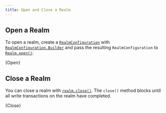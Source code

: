 ```yaml
---
title: Open and Close a Realm
---
```



## Open a Realm

To open a realm, create a
[`RealmConfiguration`](https://docs.mongodb.com/realm-sdks/kotlin/latest/library-base/-realm%20-kotlin%20-multiplatform%20-s-d-k/io.realm/-realm-configuration/index.html) with
[`RealmConfiguration.Builder`](https://docs.mongodb.com/realm-sdks/kotlin/latest/library-base/-realm%20-kotlin%20-multiplatform%20-s-d-k/io.realm/-realm-configuration/-builder/index.html)
and pass the resulting `RealmConfiguration` to
[`Realm.open()`](https://docs.mongodb.com/realm-sdks/kotlin/latest/library-base/-realm%20-kotlin%20-multiplatform%20-s-d-k/io.realm/-realm/-companion/open.html):

<CodeBlock language="kotlin">{Open}</CodeBlock>

## Close a Realm

You can close a realm with [`realm.close()`](https://docs.mongodb.com/realm-sdks/kotlin/latest/io.realm/-realm/close.html?).
The `close()` method blocks until all write transactions on the
realm have completed.

<CodeBlock language="kotlin">{Close}</CodeBlock>
